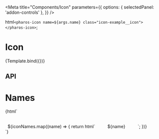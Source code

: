 

<Meta
  title="Components/Icon"
  parameters={{
    options: { selectedPanel: 'addon-controls' },
  }}
/>

  html` <pharos-icon name=${args.name} class="icon-example__icon"></pharos-icon> `;

# Icon

<Canvas withToolbar>
  <Story
    name="Base"
    argTypes={{
      name: {
        options: iconNames,
        control: {
          type: 'inline-radio',
        },
        defaultValue: 'checkmark',
      },
    }}
  >
    {Template.bind({})}
  </Story>
</Canvas>

## API

<ArgsTable of="pharos-icon" />

# Names

<Canvas withToolbar>
  <Story name="Names">
    {html`
      <div
        style="display: grid; grid-template-columns: repeat(4, auto); grid-gap: 2rem; margin-top: 2rem; justify-content: space-evenly;"
      >
        ${iconNames.map((name) => {
          return html` <div class="icon-example__container">
            <pharos-icon name="${name}" class="icon-example__icon"></pharos-icon>
            <div class="icon-example__name">${name}</div>
          </div>`;
        })}
      </div>
    `}
  </Story>
</Canvas>

